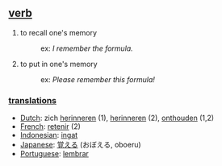 == [[verb]] ==
# to recall one's memory
#:ex: ''I remember the formula.''
# to put in one's memory
#:ex: ''Please remember this formula!''

=== [[translation]]s ===
*[[Dutch]]: zich [[herinneren]] (1), [[herinneren]] (2), [[onthouden]] (1,2)
*[[French]]: [[retenir]] (2)
*[[Indonesian]]: [[ingat]]
*[[Japanese]]: [[覚える]] (おぼえる, oboeru)
*[[Portuguese]]: [[lembrar]]